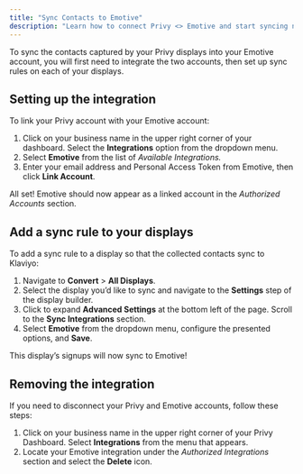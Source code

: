 ```yaml
---
title: "Sync Contacts to Emotive"
description: "Learn how to connect Privy <> Emotive and start syncing new SMS contacts."
---
```


To sync the contacts captured by your Privy displays into your Emotive account, you will first need to integrate the two accounts, then set up sync rules on each of your displays.

## Setting up the integration

To link your Privy account with your Emotive account:

1. Click on your business name in the upper right corner of your dashboard. Select the **Integrations** option from the dropdown menu.
2. Select **Emotive** from the list of _Available Integrations._
3. Enter your email address and Personal Access Token from Emotive, then click **Link Account**.

All set\! Emotive should now appear as a linked account in the _Authorized Accounts_ section.

## Add a sync rule to your displays

To add a sync rule to a display so that the collected contacts sync to Klaviyo:

1. Navigate to **Convert** \> **All Displays**.
2. Select the display you’d like to sync and navigate to the **Settings** step of the display builder. 
3. Click to expand **Advanced Settings** at the bottom left of the page. Scroll to the **Sync Integrations** section.
4. Select **Emotive** from the dropdown menu, configure the presented options, and **Save**.

This display’s signups will now sync to Emotive\!

## Removing the integration

If you need to disconnect your Privy and Emotive accounts, follow these steps:

1. Click on your business name in the upper right corner of your Privy Dashboard. Select **Integrations** from the menu that appears.
2. Locate your Emotive integration under the _Authorized Integrations_ section and select the **Delete** icon.